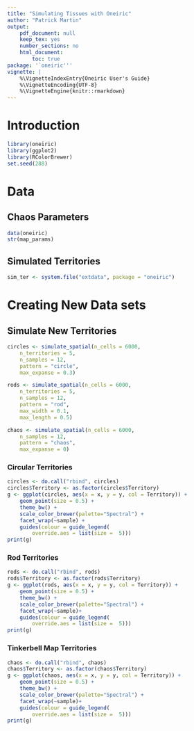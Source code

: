 ```yaml
---
title: "Simulating Tissues with Oneiric"
author: "Patrick Martin"
output:
    pdf_document: null
    keep_tex: yes
    number_sections: no
    html_document:
        toc: true
package: '`oneiric'''
vignette: |
    %\VignetteIndexEntry{Oneiric User's Guide}
    %\VignetteEncoding{UTF-8}
    %\VignetteEngine{knitr::rmarkdown}
---
```


#  Introduction

```r
library(oneiric)
library(ggplot2)
library(RColorBrewer)
set.seed(288)
```

# Data

## Chaos Parameters
```r

data(oneiric)
str(map_params)
```

## Simulated Territories
```r
sim_ter <- system.file("extdata", package = "oneiric")
```

# Creating New Data sets

## Simulate New Territories 

```r
circles <- simulate_spatial(n_cells = 6000,
    n_territories = 5,
    n_samples = 12,
    pattern = "circle",
    max_expanse = 0.3)

rods <- simulate_spatial(n_cells = 6000,
    n_territories = 5,
    n_samples = 12,
    pattern = "rod",
    max_width = 0.1,
    max_length = 0.5)

chaos <- simulate_spatial(n_cells = 6000,
    n_samples = 12,
    pattern = "chaos",
    max_expanse = 0)

```

### Circular Territories
```r
circles <- do.call("rbind", circles)
circles$Territory <- as.factor(circles$Territory)
g <- ggplot(circles, aes(x = x, y = y, col = Territory)) +
    geom_point(size = 0.5) +
    theme_bw() +
    scale_color_brewer(palette="Spectral") +
    facet_wrap(~sample) +
    guides(colour = guide_legend(
        override.aes = list(size =  5)))
print(g)
```

### Rod Territories
```r
rods <- do.call("rbind", rods)
rods$Territory <- as.factor(rods$Territory)
g <- ggplot(rods, aes(x = x, y = y, col = Territory)) +
    geom_point(size = 0.5) +
    theme_bw() +
    scale_color_brewer(palette="Spectral") +
    facet_wrap(~sample)+
    guides(colour = guide_legend(
        override.aes = list(size =  5)))
print(g)
```

### Tinkerbell Map Territories
```r
chaos <- do.call("rbind", chaos)
chaos$Territory <- as.factor(chaos$Territory)
g <- ggplot(chaos, aes(x = x, y = y, col = Territory)) +
    geom_point(size = 0.5) +
    theme_bw() +
    scale_color_brewer(palette="Spectral") +
    facet_wrap(~sample)+
    guides(colour = guide_legend(
        override.aes = list(size =  5)))
print(g)
```